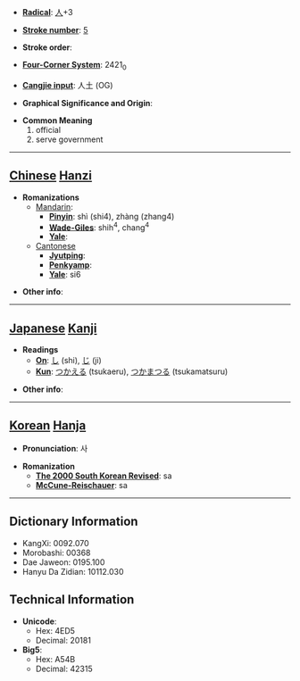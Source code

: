 * '''[[Wiktionary:Chinese radical index| Radical]]''': [[Wiktionary:Chinese radical index 人|人]]+3

* '''[[Wiktionary:Chinese total strokes index|Stroke number]]''': [[Wiktionary:Chinese total strokes index 5|5]]

* '''Stroke order''': 

* '''[[Wiktionary:Chinese four corner index|Four-Corner System]]''': 2421<sub>0</sub>

* '''[[Wiktionary:Chinese Cangjie index|Cangjie input]]''': 人土 (OG)

* '''Graphical Significance and Origin''': 

* '''Common Meaning'''
*#official
*# serve government


----

== [[Chinese]] [[Hanzi]] ==

* '''Romanizations'''
** [[Mandarin]]:
*** '''[[Pinyin]]''': shì (shi4), zhàng (zhang4)
*** '''[[Wade-Giles]]''': shih<sup>4</sup>, chang<sup>4</sup>
*** '''[[Yale]]''': 
**[[Cantonese]]
***'''[[Jyutping]]''':
***'''[[Penkyamp]]''': 
***'''[[Yale]]''': si6

* '''Other info''': 

----

== [[Japanese]] [[Kanji]] ==

* '''Readings'''
** '''[[On]]''': [[し]] (shi), [[じ]] (ji)
** '''[[Kun]]''': [[つかえる]] (tsukaeru), [[つかまつる]] (tsukamatsuru)

* '''Other info''':  

----

== [[Korean]] [[Hanja]] ==

* '''Pronunciation''': 사

* '''Romanization'''
** '''[[The 2000 South Korean Revised Romanization|The 2000 South Korean Revised]]''': sa
** '''[[McCune-Reischauer]]''': sa

----

== Dictionary Information ==

* KangXi: 0092.070
* Morobashi: 00368
* Dae Jaweon: 0195.100
* Hanyu Da Zidian: 10112.030

== Technical Information ==

* '''Unicode''':
** Hex: 4ED5
** Decimal: 20181
* '''Big5''':
** Hex: A54B
** Decimal: 42315